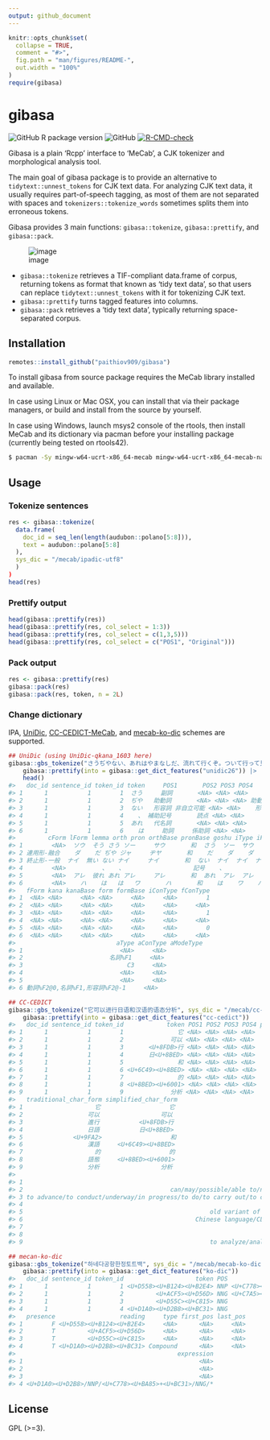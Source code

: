 ```yaml
---
output: github_document
---
```


<!-- README.md is generated from README.Rmd. Please edit that file -->

```r
knitr::opts_chunk$set(
  collapse = TRUE,
  comment = "#>",
  fig.path = "man/figures/README-",
  out.width = "100%"
)
require(gibasa)
```

# gibasa

<!-- badges: start -->
![GitHub R package version](https://img.shields.io/github/r-package/v/paithiov909/gibasa)
![GitHub](https://img.shields.io/github/license/paithiov909/gibasa)
[![R-CMD-check](https://github.com/paithiov909/gibasa/workflows/R-CMD-check/badge.svg)](https://github.com/paithiov909/gibasa/actions)
<!-- badges: end -->


Gibasa is a plain 'Rcpp' interface to 'MeCab', a CJK tokenizer and morphological analysis tool.

The main goal of gibasa package is to provide an alternative to `tidytext::unnest_tokens` for CJK text data.
For analyzing CJK text data, it usually requires part-of-speech tagging,
as most of them are not separated with spaces and `tokenizers::tokenize_words` sometimes splits them into erroneous tokens.

Gibasa provides 3 main functions: `gibasa::tokenize`, `gibasa::prettify`, and `gibasa::pack`.

![image](man/figures/tidytext_fig5_1_mod.drawio.png)

- `gibasa::tokenize` retrieves a TIF-compliant data.frame of corpus, returning tokens as format that known as 'tidy text data', so that users can replace `tidytext::unnest_tokens` with it for tokenizing CJK text.
- `gibasa::prettify` turns tagged features into columns.
- `gibasa::pack` retrieves a 'tidy text data', typically returning space-separated corpus.

## Installation

```r
remotes::install_github("paithiov909/gibasa")
```

To install gibasa from source package requires the MeCab library installed and available.

In case using Linux or Mac OSX, you can install that via their package managers, or build and install from the source by yourself.

In case using Windows, launch msys2 console of the rtools, then install MeCab and its dictionary via pacman before your installing package (currently being tested on rtools42).

```sh
$ pacman -Sy mingw-w64-ucrt-x86_64-mecab mingw-w64-ucrt-x86_64-mecab-naist-jdic
```

## Usage

### Tokenize sentences

```r
res <- gibasa::tokenize(
  data.frame(
    doc_id = seq_len(length(audubon::polano[5:8])),
    text = audubon::polano[5:8]
  ),
  sys_dic = "/mecab/ipadic-utf8"
  )
)
head(res)
```

### Prettify output

```r
head(gibasa::prettify(res))
head(gibasa::prettify(res, col_select = 1:3))
head(gibasa::prettify(res, col_select = c(1,3,5)))
head(gibasa::prettify(res, col_select = c("POS1", "Original")))
```

### Pack output

```r
res <- gibasa::prettify(res)
gibasa::pack(res)
gibasa::pack(res, token, n = 2L)
```

### Change dictionary

IPA, [UniDic](https://ccd.ninjal.ac.jp/unidic/), [CC-CEDICT-MeCab](https://github.com/ueda-keisuke/CC-CEDICT-MeCab), and [mecab-ko-dic](https://bitbucket.org/eunjeon/mecab-ko-dic/src/master/) schemes are supported.

```r
## UniDic (using UniDic-qkana_1603 here)
gibasa::gbs_tokenize("さうぢやない、あれはやまなしだ、流れて行くぞ。ついて行って見よう、あゝいゝ匂ひだな。", sys_dic = "/mecab/UniDic-qkana_1603") |> 
    gibasa::prettify(into = gibasa::get_dict_features("unidic26")) |> 
    head()
#>   doc_id sentence_id token_id token     POS1       POS2 POS3 POS4     cType
#> 1      1           1        1  さう     副詞       <NA> <NA> <NA>      <NA>
#> 2      1           1        2  ぢや   助動詞       <NA> <NA> <NA> 助動詞-ダ
#> 3      1           1        3  ない   形容詞 非自立可能 <NA> <NA>    形容詞
#> 4      1           1        4    、 補助記号       読点 <NA> <NA>      <NA>
#> 5      1           1        5  あれ   代名詞       <NA> <NA> <NA>      <NA>
#> 6      1           1        6    は     助詞     係助詞 <NA> <NA>      <NA>
#>         cForm lForm lemma orth pron orthBase pronBase goshu iType iForm fType
#> 1        <NA>  ソウ  そう さう ソー     サウ       和  さう  ソー  サウ  ソウ
#> 2 連用形-融合    ダ    だ ぢや ジャ     ヂヤ       和    だ    ダ    ダ    ダ
#> 3 終止形-一般  ナイ  無い ない ナイ     ナイ       和  ない  ナイ  ナイ  ナイ
#> 4        <NA>          、   、                   記号    、                  
#> 5        <NA>  アレ  彼れ あれ アレ     アレ       和  あれ  アレ  アレ  アレ
#> 6        <NA>    ハ    は   は   ワ       ハ       和    は    ワ    ハ    ハ
#>   fForm kana kanaBase form formBase iConType fConType
#> 1  <NA> <NA>     <NA> <NA>     <NA>     <NA>        1
#> 2  <NA> <NA>     <NA> <NA>     <NA>     <NA>     <NA>
#> 3  <NA> <NA>     <NA> <NA>     <NA>     <NA>        1
#> 4  <NA> <NA>     <NA> <NA>     <NA>     <NA>     <NA>
#> 5  <NA> <NA>     <NA> <NA>     <NA>     <NA>        0
#> 6  <NA> <NA>     <NA> <NA>     <NA>     <NA>     <NA>
#>                            aType aConType aModeType
#> 1                           <NA>     <NA>          
#> 2                        名詞%F1     <NA>          
#> 3                             C3     <NA>          
#> 4                           <NA>     <NA>          
#> 5                           <NA>     <NA>          
#> 6 動詞%F2@0,名詞%F1,形容詞%F2@-1     <NA>

## CC-CEDICT
gibasa::gbs_tokenize("它可以进行日语和汉语的语态分析", sys_dic = "/mecab/cc-cedict") |> 
    gibasa::prettify(into = gibasa::get_dict_features("cc-cedict"))
#>   doc_id sentence_id token_id            token POS1 POS2 POS3 POS4 pinyin_pron
#> 1      1           1        1               它 <NA> <NA> <NA> <NA>         ta1
#> 2      1           1        2             可以 <NA> <NA> <NA> <NA>     ke3 yi3
#> 3      1           1        3       <U+8FDB>行 <NA> <NA> <NA> <NA>  jin4 xing2
#> 4      1           1        4       日<U+8BED> <NA> <NA> <NA> <NA>     Ri4 yu3
#> 5      1           1        5               和 <NA> <NA> <NA> <NA>         he2
#> 6      1           1        6 <U+6C49><U+8BED> <NA> <NA> <NA> <NA>    Han4 yu3
#> 7      1           1        7               的 <NA> <NA> <NA> <NA>         di4
#> 8      1           1        8 <U+8BED><U+6001> <NA> <NA> <NA> <NA>    yu3 tai4
#> 9      1           1        9             分析 <NA> <NA> <NA> <NA>    fen1 xi1
#>   traditional_char_form simplified_char_form
#> 1                    它                   它
#> 2                  可以                 可以
#> 3                  進行           <U+8FDB>行
#> 4                  日語           日<U+8BED>
#> 5              <U+9FA2>                   和
#> 6                  漢語     <U+6C49><U+8BED>
#> 7                    的                   的
#> 8                  語態     <U+8BED><U+6001>
#> 9                  分析                 分析
#>                                                                              definition
#> 1                                                                                   it/
#> 2                                         can/may/possible/able to/not bad/pretty good/
#> 3 to advance/to conduct/underway/in progress/to do/to carry out/to carry on/to execute/
#> 4                                                                    Japanese language/
#> 5                                                    old variant of 和[he2]/harmonious/
#> 6                                                Chinese language/CL:門|<U+95E8>[men2]/
#> 7                                                                            aim/clear/
#> 8                                                                      voice (grammar)/
#> 9                                                    to analyze/analysis/CL:個|个[ge4]/

## mecan-ko-dic
gibasa::gbs_tokenize("하네다공항한정토트백", sys_dic = "/mecab/mecab-ko-dic") |> 
    gibasa::prettify(into = gibasa::get_dict_features("ko-dic"))
#>   doc_id sentence_id token_id                    token POS          meaning
#> 1      1           1        1 <U+D558><U+B124><U+B2E4> NNP <U+C778><U+BA85>
#> 2      1           1        2         <U+ACF5><U+D56D> NNG <U+C7A5><U+C18C>
#> 3      1           1        3         <U+D55C><U+C815> NNG             <NA>
#> 4      1           1        4 <U+D1A0><U+D2B8><U+BC31> NNG             <NA>
#>   presence                  reading     type first_pos last_pos
#> 1        F <U+D558><U+B124><U+B2E4>     <NA>      <NA>     <NA>
#> 2        T         <U+ACF5><U+D56D>     <NA>      <NA>     <NA>
#> 3        T         <U+D55C><U+C815>     <NA>      <NA>     <NA>
#> 4        T <U+D1A0><U+D2B8><U+BC31> Compound      <NA>     <NA>
#>                                             expression
#> 1                                                 <NA>
#> 2                                                 <NA>
#> 3                                                 <NA>
#> 4 <U+D1A0><U+D2B8>/NNP/<U+C778><U+BA85>+<U+BC31>/NNG/*
```

## License

GPL (>=3).

